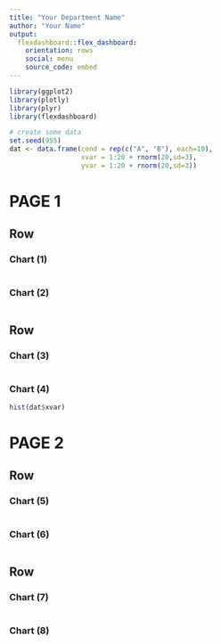 ---
title: "Your Department Name"
author: "Your Name"
output: 
  flexdashboard::flex_dashboard:
    orientation: rows
    social: menu
    source_code: embed
---

```{r setup, include=FALSE}
library(ggplot2)
library(plotly)
library(plyr)
library(flexdashboard)

# create some data
set.seed(955)
dat <- data.frame(cond = rep(c("A", "B"), each=10),
                  xvar = 1:20 + rnorm(20,sd=3),
                  yvar = 1:20 + rnorm(20,sd=3))
```

PAGE 1
=======================================================================

Row
-----------------------------------------------------------------------

### Chart (1)

```{r}

```


### Chart (2)

```{r}

```

Row
-----------------------------------------------------------------------

### Chart (3)

```{r}

```

### Chart (4)

```{r}
hist(dat$xvar)
```

PAGE 2
=======================================================================

Row
-----------------------------------------------------------------------

### Chart (5)

```{r}

```

### Chart (6)

```{r}

```

Row
-----------------------------------------------------------------------

### Chart (7)

```{r}

```

### Chart (8)

```{r}

```
